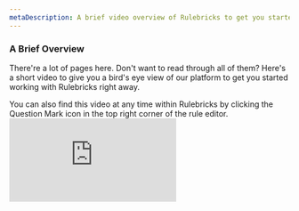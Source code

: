 ```yaml
---
metaDescription: A brief video overview of Rulebricks to get you started building and using rules right away.
---
```


### A Brief Overview

There're a lot of pages here. Don't want to read through all of them? Here's a short video to give you a bird's eye view of our platform to get you started working with Rulebricks right away.


<Callout type="info" emoji="">
  You can also find this video at any time within Rulebricks by clicking the
  Question Mark icon in the top right corner of the rule editor.
</Callout>

<div
  style={{
    position: 'relative',
    paddingBottom: '62.5%',
    marginTop: '2rem',
    height: 0,
  }}
>
  <iframe
    src="https://www.loom.com/embed/f9f3371774894fc9a5393a932d804e7a?sid=dea2534d-5423-4f01-919c-1ae415f991aa"
    frameBorder="0"
    allowFullScreen
    className="overview-video"
    style={{
      position: 'absolute',
      top: 0,
      left: 0,
      width: '100%',
      height: '100%',
      borderRadius: '4px',
    }}
  ></iframe>
</div>
